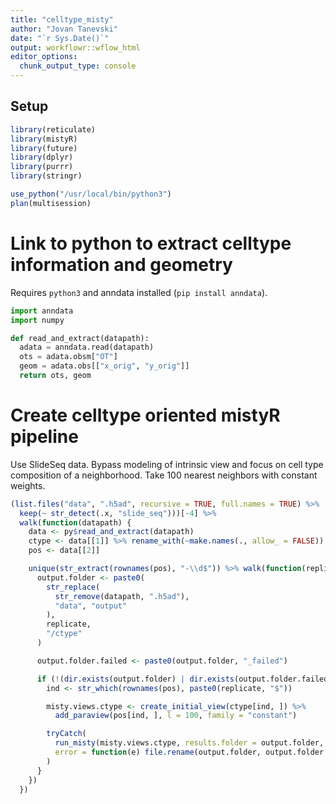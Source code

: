 ```yaml
---
title: "celltype_misty"
author: "Jovan Tanevski"
date: "`r Sys.Date()`"
output: workflowr::wflow_html
editor_options:
  chunk_output_type: console
---
```


## Setup

```r
library(reticulate)
library(mistyR)
library(future)
library(dplyr)
library(purrr)
library(stringr)

use_python("/usr/local/bin/python3")
plan(multisession)
```


# Link to python to extract celltype information and geometry

Requires `python3` and anndata installed (`pip install anndata`).

```python
import anndata
import numpy

def read_and_extract(datapath):
  adata = anndata.read(datapath)
  ots = adata.obsm["OT"]
  geom = adata.obs[["x_orig", "y_orig"]]
  return ots, geom

```


# Create celltype oriented mistyR pipeline

Use SlideSeq data. Bypass modeling of intrinsic view and focus on cell type composition of a neighborhood. Take 100 nearest neighbors with constant weights.

```r
(list.files("data", ".h5ad", recursive = TRUE, full.names = TRUE) %>%
  keep(~ str_detect(.x, "slide_seq")))[-4] %>%
  walk(function(datapath) {
    data <- py$read_and_extract(datapath)
    ctype <- data[[1]] %>% rename_with(~make.names(., allow_ = FALSE))
    pos <- data[[2]]

    unique(str_extract(rownames(pos), "-\\d$")) %>% walk(function(replicate) {
      output.folder <- paste0(
        str_replace(
          str_remove(datapath, ".h5ad"),
          "data", "output"
        ), 
        replicate, 
        "/ctype"
      )

      output.folder.failed <- paste0(output.folder, "_failed")

      if (!(dir.exists(output.folder) | dir.exists(output.folder.failed))) {
        ind <- str_which(rownames(pos), paste0(replicate, "$"))

        misty.views.ctype <- create_initial_view(ctype[ind, ]) %>%
          add_paraview(pos[ind, ], l = 100, family = "constant")

        tryCatch(
          run_misty(misty.views.ctype, results.folder = output.folder, bypass.intra = TRUE),
          error = function(e) file.rename(output.folder, output.folder.failed)
        )
      }
    })
  })
```
